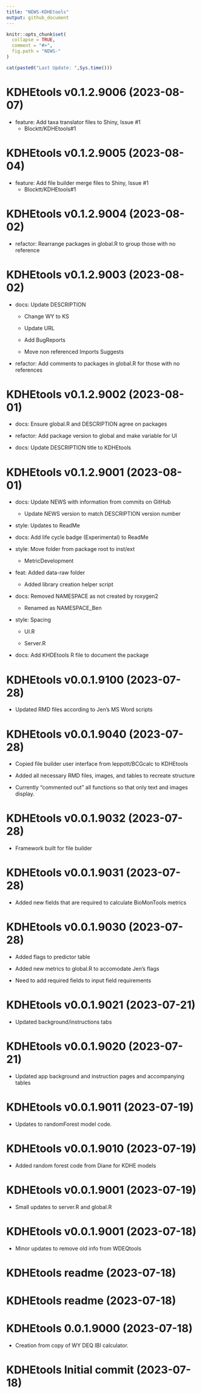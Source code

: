 ```yaml
---
title: "NEWS-KDHEtools"
output: github_document
---
```


<!-- NEWS.md is generated from NEWS.Rmd. Please edit that file -->

```r
knitr::opts_chunk$set(
  collapse = TRUE,
  comment = "#>",
  fig.path = "NEWS-"
)
```

```r
cat(paste0("Last Update: ",Sys.time()))
```

KDHEtools v0.1.2.9006 (2023-08-07)
================

* feature: Add taxa translator files to Shiny, Issue #1
    + Blocktt/KDHEtools#1

KDHEtools v0.1.2.9005 (2023-08-04)
================

* feature: Add file builder merge files to Shiny, Issue #1
    + Blocktt/KDHEtools#1

KDHEtools v0.1.2.9004 (2023-08-02)
================

* refactor: Rearrange packages in global.R to group those with no reference

KDHEtools v0.1.2.9003 (2023-08-02)
================

* docs: Update DESCRIPTION
    
    + Change WY to KS
    
    + Update URL
    
    + Add BugReports
    
    + Move non referenced Imports Suggests
    
* refactor: Add comments to packages in global.R for those with no references

KDHEtools v0.1.2.9002 (2023-08-01)
================

* docs: Ensure global.R and DESCRIPTION agree on packages

* refactor: Add package version to global and make variable for UI

* docs: Update DESCRIPTION title to KDHEtools

KDHEtools v0.1.2.9001 (2023-08-01)
================

* docs: Update NEWS with information from commits on GitHub

    + Update NEWS version to match DESCRIPTION version number

* style: Updates to ReadMe 

* docs: Add life cycle badge (Experimental) to ReadMe

* style: Move folder from package root to inst/ext

    + MetricDevelopment
    
* feat: Added data-raw folder

    + Added library creation helper script
    
* docs: Removed NAMESPACE as not created by roxygen2

    + Renamed as NAMESPACE_Ben
    
* style: Spacing

    + UI.R
    
    + Server.R
    
* docs: Add KHDEtools R file to document the package

KDHEtools v0.0.1.9100 (2023-07-28)
================

* Updated RMD files according to Jen's MS Word scripts

KDHEtools v0.0.1.9040 (2023-07-28)
================

* Copied file builder user interface from leppott/BCGcalc to KDHEtools 

* Added all necessary RMD files, images, and tables to recreate structure

* Currently "commented out" all functions so that only text and images display.

KDHEtools v0.0.1.9032 (2023-07-28)
================

* Framework built for file builder

KDHEtools v0.0.1.9031 (2023-07-28)
================

* Added new fields that are required to calculate BioMonTools metrics

KDHEtools v0.0.1.9030 (2023-07-28)
================

* Added flags to predictor table

* Added new metrics to global.R to accomodate Jen's flags

* Need to add required fields to input field requirements

KDHEtools v0.0.1.9021 (2023-07-21)
================

* Updated background/instructions tabs

KDHEtools v0.0.1.9020 (2023-07-21)
================

* Updated app background and instruction pages and accompanying tables


KDHEtools v0.0.1.9011 (2023-07-19)
================

* Updates to randomForest model code.

KDHEtools v0.0.1.9010 (2023-07-19)
================

* Added random forest code from Diane for KDHE models

KDHEtools v0.0.1.9001 (2023-07-19)
================

* Small updates to server.R and global.R

KDHEtools v0.0.1.9001 (2023-07-18)
================

* Minor updates to remove old info from WDEQtools

KDHEtools readme (2023-07-18)
================

KDHEtools readme (2023-07-18)
================

KDHEtools 0.0.1.9000 (2023-07-18)
================

* Creation from copy of WY DEQ IBI calculator.

KDHEtools Initial commit (2023-07-18)
================
